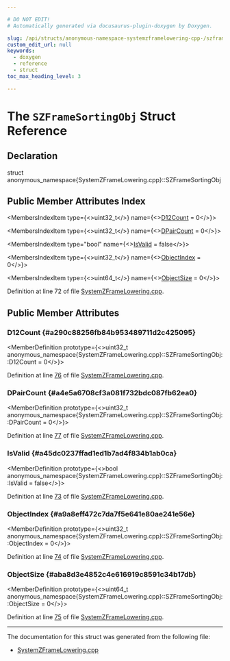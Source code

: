 ```yaml
---

# DO NOT EDIT!
# Automatically generated via docusaurus-plugin-doxygen by Doxygen.

slug: /api/structs/anonymous-namespace-systemzframelowering-cpp-/szframesortingobj
custom_edit_url: null
keywords:
  - doxygen
  - reference
  - struct
toc_max_heading_level: 3

---
```





# The `SZFrameSortingObj` Struct Reference

<DoxygenPage pluginConfig={pluginConfig}>



## Declaration

<CodeBlock>struct anonymous_namespace{SystemZFrameLowering.cpp}::SZFrameSortingObj</CodeBlock>

## Public Member Attributes Index

<MembersIndex>

<MembersIndexItem
  type={<>uint32&#95;t</>}
  name={<><a href="#a290c88256fb84b953489711d2c425095">D12Count</a> = 0</>}>
</MembersIndexItem>

<MembersIndexItem
  type={<>uint32&#95;t</>}
  name={<><a href="#a4e5a6708cf3a081f732bdc087fb62ea0">DPairCount</a> = 0</>}>
</MembersIndexItem>

<MembersIndexItem
  type="bool"
  name={<><a href="#a45dc0237ffad1ed1b7ad4f834b1ab0ca">IsValid</a> = false</>}>
</MembersIndexItem>

<MembersIndexItem
  type={<>uint32&#95;t</>}
  name={<><a href="#a9a8eff472c7da7f5e641e80ae241e56e">ObjectIndex</a> = 0</>}>
</MembersIndexItem>

<MembersIndexItem
  type={<>uint64&#95;t</>}
  name={<><a href="#aba8d3e4852c4e616919c8591c34b17db">ObjectSize</a> = 0</>}>
</MembersIndexItem>

</MembersIndex>


Definition at line 72 of file <a href="/docs/api/files/lib/lib/target/lib/target/systemz/systemzframelowering-cpp">SystemZFrameLowering.cpp</a>.

<SectionDefinition>

## Public Member Attributes

### D12Count {#a290c88256fb84b953489711d2c425095}

<MemberDefinition
  prototype={<>uint32&#95;t anonymous&#95;namespace&#123;SystemZFrameLowering.cpp&#125;::SZFrameSortingObj::D12Count = 0</>}>

Definition at line <a href="/docs/api/files/lib/lib/target/lib/target/systemz/systemzframelowering-cpp/#l00076">76</a> of file <a href="/docs/api/files/lib/lib/target/lib/target/systemz/systemzframelowering-cpp">SystemZFrameLowering.cpp</a>.
</MemberDefinition>

### DPairCount {#a4e5a6708cf3a081f732bdc087fb62ea0}

<MemberDefinition
  prototype={<>uint32&#95;t anonymous&#95;namespace&#123;SystemZFrameLowering.cpp&#125;::SZFrameSortingObj::DPairCount = 0</>}>

Definition at line <a href="/docs/api/files/lib/lib/target/lib/target/systemz/systemzframelowering-cpp/#l00077">77</a> of file <a href="/docs/api/files/lib/lib/target/lib/target/systemz/systemzframelowering-cpp">SystemZFrameLowering.cpp</a>.
</MemberDefinition>

### IsValid {#a45dc0237ffad1ed1b7ad4f834b1ab0ca}

<MemberDefinition
  prototype={<>bool anonymous&#95;namespace&#123;SystemZFrameLowering.cpp&#125;::SZFrameSortingObj::IsValid = false</>}>

Definition at line <a href="/docs/api/files/lib/lib/target/lib/target/systemz/systemzframelowering-cpp/#l00073">73</a> of file <a href="/docs/api/files/lib/lib/target/lib/target/systemz/systemzframelowering-cpp">SystemZFrameLowering.cpp</a>.
</MemberDefinition>

### ObjectIndex {#a9a8eff472c7da7f5e641e80ae241e56e}

<MemberDefinition
  prototype={<>uint32&#95;t anonymous&#95;namespace&#123;SystemZFrameLowering.cpp&#125;::SZFrameSortingObj::ObjectIndex = 0</>}>

Definition at line <a href="/docs/api/files/lib/lib/target/lib/target/systemz/systemzframelowering-cpp/#l00074">74</a> of file <a href="/docs/api/files/lib/lib/target/lib/target/systemz/systemzframelowering-cpp">SystemZFrameLowering.cpp</a>.
</MemberDefinition>

### ObjectSize {#aba8d3e4852c4e616919c8591c34b17db}

<MemberDefinition
  prototype={<>uint64&#95;t anonymous&#95;namespace&#123;SystemZFrameLowering.cpp&#125;::SZFrameSortingObj::ObjectSize = 0</>}>

Definition at line <a href="/docs/api/files/lib/lib/target/lib/target/systemz/systemzframelowering-cpp/#l00075">75</a> of file <a href="/docs/api/files/lib/lib/target/lib/target/systemz/systemzframelowering-cpp">SystemZFrameLowering.cpp</a>.
</MemberDefinition>

</SectionDefinition>

<hr/>

The documentation for this struct was generated from the following file:

<ul>
<li><a href="/docs/api/files/lib/lib/target/lib/target/systemz/systemzframelowering-cpp">SystemZFrameLowering.cpp</a></li>
</ul>

</DoxygenPage>
